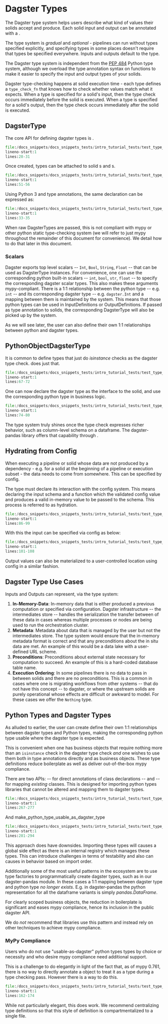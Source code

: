 
<DynamicMetaTags
  title="Dagster Types | Dagster"
  description="Dagster Types."
/>

# Dagster Types

The Dagster type system helps users describe what kind of values their solids accept and produce.  Each solid input and output can be annotated with a <PyObject module="dagster" object="DagsterType" />.

The type system is _gradual_ and
_optional_ - pipelines can run without types specified explicitly, and specifying types in some places doesn't require that types be specified everywhere. Inputs and outputs default to the <PyObject module="dagster" object="Any" /> type.

The Dagster type system is independent from the [PEP 484](https://www.python.org/dev/peps/pep-0484/) Python type
system, although we overload the type annotation syntax on functions to
make it easier to specify the input and output types of your solids.

Dagster type-checking happens at solid execution time - each type defines a `type_check_fn` that knows how to check whether values match what it expects.  When a type is specified for a solid's input, then the type check occurs immediately before the solid is executed.  When a type is specified for a solid's output, then the type check occurs immediately after the solid is executed.

## DagsterType

The core API for defining dagster types is <PyObject module="dagster" object="DagsterType" />.

```python literalinclude caption=test_type_guide.py
file:/docs_snippets/docs_snippets_tests/intro_tutorial_tests/test_type_guide.py
lineno-start:1
lines:28-31
```

Once created, types can be attached to solid <PyObject module="dagster" object="InputDefinition" />s and <PyObject module="dagster" object="OutputDefinition" />s.

```python literalinclude caption=types_on_definitions.py
file:/docs_snippets/docs_snippets_tests/intro_tutorial_tests/test_type_guide.py
lineno-start:1
lines:51-56
```

Using Python 3 and type annotations, the same declaration can be
expressed as:

```python literalinclude caption=type_annotations.py
file:/docs_snippets/docs_snippets_tests/intro_tutorial_tests/test_type_guide.py
lineno-start:1
lines:33-35
```

When raw DagsterTypes are passed, this is not compliant with mypy or
other python static type-checking system (we will refer to just mypy
throughout the remainder of this document for convenience). We detail
how to do that later in this document.

### Scalars

Dagster exports top level scalars -- `Int`, `Bool`, `String`, `Float`
-- that can be used as DagsterType instances. For convenience, one can
use the corresponding python built-in scalars -- `int`, `bool`, `str`,
`float` -- to specify the corresponding dagster scalar types. This also
makes these arguments mypy-compliant. There is a 1:1 relationship
between the python type -- e.g. `int` -- and its corresponding dagster
type -- e.g. `dagster.Int` and a mapping between them is maintained by
the system. This means that those python types can be used in
InputDefinitions or OutputDefinitions. If passed as type annotation to
solids, the corresponding DagsterType will also be picked up by the
system.

As we will see later, the user can also define their own 1:1
relationships between python and dagster types.

## PythonObjectDagsterType

It is common to define
types that just do _isinstance_ checks as the dagster type
check. <PyObject module="dagster" object="PythonObjectDagsterType" /> does just that.

```python literalinclude caption=python_object_dagster_type.py
file:/docs_snippets/docs_snippets_tests/intro_tutorial_tests/test_type_guide.py
lineno-start:1
lines:67-72
```

One can now declare the dagster type as the interface to the solid, and
use the corresponding python type in business logic.

```python literalinclude caption=dagster_type_annotations.py
file:/docs_snippets/docs_snippets_tests/intro_tutorial_tests/test_type_guide.py
lineno-start:1
lines:74-80
```

The type system truly shines once the
type check expresses richer behavior, such as column-level schema on a
dataframe. The dagster-pandas library offers that capability through <PyObject module="dagster_pandas" object="create_dagster_pandas_dataframe_type" />.

## Hydrating from Config

When executing a pipeline or
solid whose data are not produced by a dependency - e.g. for a
solid at the beginning of a pipeline or execution subset - the data
needs to come from somewhere. This can be specified by config.

The type must declare its interaction with the config system. This means
declaring the input schema and a function which the validated config
value and produces a valid in-memory value to be passed to the schema.
This process is referred to as hydration.

```python literalinclude caption=input_hydration_config.py
file:/docs_snippets/docs_snippets_tests/intro_tutorial_tests/test_type_guide.py
lineno-start:1
lines:86-99
```

With this the input can be specified via config as below:

```python literalinclude caption=execute_with_yaml.py
file:/docs_snippets/docs_snippets_tests/intro_tutorial_tests/test_type_guide.py
lineno-start:1
lines:101-108
```

Output values can also be materialized to a user-controlled location
using config in a similar fashion.

## Dagster Type Use Cases

Inputs and Outputs can represent, via the type system:

1.  **In-Memory-Data**: In-memory data that is either produced a
    previous computation or specified via configuration. Dagster
    infrastructure -- the intermediates store -- handles the
    serialization the transfer between of these data in cases whereas
    multiple processes or nodes are being used to run the orchestration
    cluster.
2.  **Metadata**: Metadata about data that is managed by the user but
    not the intermediates store. The type system would ensure that the
    in-memory metadata format is correct and that any preconditions
    about the in situ data are met. An example of this would be a data
    lake with a user-defined URL scheme.
3.  **Preconditions**: Preconditions about external state necessary for
    computation to succeed. An example of this is a hard-coded database
    table name.
4.  **Execution Ordering**: In some pipelines there is no data to pass
    in between solids and there are no preconditions. This is a common
    in cases where one is migrating workflows from other systems --
    that do not have this concept -- to dagster, or where the upstream
    solids are purely operational whose effects are difficult or awkward
    to model. For these cases we offer the `Nothing` type.

## Python Types and Dagster Types

As alluded to earlier, the user can create define their own 1:1
relationships between dagster types and Python types, making the
corresponding python type usable where the dagster type is expected.

This is convenient when one has business objects that require nothing
more than an `isinstance` check in the dagster type check _and_ one
wishes to use them both in type annotations directly and as business
objects. These type definitions reduce boilerplate as well as deliver
out-of-the-box mypy compliance.

There are two APIs: <PyObject module="dagster" object="usable_as_dagster_type" displayText="usable_as_dagster_type()" /> -- for
direct annotations of class declarations -- and <PyObject module="dagster" object="make_python_type_usable_as_dagster_type" displayText="make_python_type_usable_as_dagster_type()" /> -- for
mapping _existing_ classes. This is designed for importing python types libraries that cannot be altered and mapping them
to dagster types.

```python literalinclude caption=usable_as_dagster_type.py
file:/docs_snippets/docs_snippets_tests/intro_tutorial_tests/test_type_guide.py
lineno-start:1
lines:267-277
```

And make_python_type_usable_as_dagster_type

```python literalinclude caption=hello_cereal.py
file:/docs_snippets/docs_snippets_tests/intro_tutorial_tests/test_type_guide.py
lineno-start:1
lines:281-294
```

This approach does have downsides. Importing these types will causes a
global side effect as there is an internal registry which manages these
types. This can introduce challenges in terms of testability and also
can causes in behavior based on import order.

Additionally some of the most useful patterns in the ecosystem are to
use type factories to programmatically create dagster types, such as in
our dagster-pandas module. In these cases a 1:1 mapping between dagster
type and python type _no longer exists_. E.g. in dagster-pandas the
python representation for all the dataframe variants is simply
_pandas.DataFrame_.

For clearly scoped business objects, the reduction in boilerplate is
significant and eases mypy compliance, hence its inclusion in the public
dagster API.

We do _not_ recommend that libraries use this pattern and instead rely
on other techniques to achieve mypy compliance.

### MyPy Compliance

Users who do not use "usable-as-dagster" python types types by choice
or necessity and who desire mypy compliance need additional support.

This is a challenge to do elegantly in light of the fact that, as of mypy
0.761, there is no way to directly annotate a object to treat it as a
type during a type checking pass. However there is a way to do this.

```python literalinclude caption=type_checking_mypy_compliance.py
file:/docs_snippets/docs_snippets_tests/intro_tutorial_tests/test_type_guide.py
lineno-start:1
lines:162-174
```

While not particularly elegant, this does work. We recommend
centralizing type definitions so that this style of definition is
compartmentalized to a single file.
